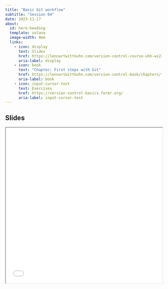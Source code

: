 ```yaml
---
title: "Basic Git workflow"
subtitle: "Session 04"
date: 2023-11-17
about:
  id: hero-heading
  template: solana
  image-width: 0em
  links:
    - icon: display
      text: Slides
      href: https://lennartwittkuhn.com/version-control-course-uhh-ws23/sessions/slides_session04.html#/title-slide
      aria-label: display
    - icon: book
      text: "Chapter: First steps with Git"
      href: https://lennartwittkuhn.com/version-control-book/chapters/first-steps-git.html
      aria-label: book
    - icon: input-cursor-text
      text: Exercises
      href: https://version-control-basics.formr.org/
      aria-label: input-cursor-text
---
```


::: {#hero-heading}
:::

## Slides

```{=html}
<iframe width="100%" height=500 src="slides_session04.html"></iframe>
```
